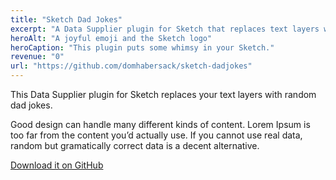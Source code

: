 ```yaml
---
title: "Sketch Dad Jokes"
excerpt: "A Data Supplier plugin for Sketch that replaces text layers with dad jokes. Because Lorem Ipsum is way too boring."
heroAlt: "A joyful emoji and the Sketch logo"
heroCaption: "This plugin puts some whimsy in your Sketch."
revenue: "0"
url: "https://github.com/domhabersack/sketch-dadjokes"
---
```

This Data Supplier plugin for Sketch replaces your text layers with random dad jokes.

Good design can handle many different kinds of content. Lorem Ipsum is too far from the content you’d actually use. If you cannot use real data, random but gramatically correct data is a decent alternative.

[Download it on GitHub](https://github.com/domhabersack/sketch-dadjokes)
